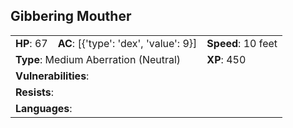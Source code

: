 ## Gibbering Mouther {#monster-gibbering-mouther}

```{=html}
<table class="table table-striped">
    <tbody>
        <tr>                    
            <td><b>HP</b>: 67</td>
            <td><b>AC</b>: [{'type': 'dex', 'value': 9}]</td>
            <td><b>Speed</b>: 10 feet</td>
        </tr>
        <tr>
            <td colspan="2"><b>Type</b>: Medium Aberration (Neutral)</td>
            <td><b>XP</b>: 450</td>
        </tr>
        <tr>
            <td colspan="3"><b>Vulnerabilities</b>: </td>
        </tr>
        <tr>
            <td colspan="3"><b>Resists</b>: </td>
        </tr>
        <tr>
            <td colspan="3"><b>Languages</b>: </td>
        </tr>
    </tbody>
</table>
```